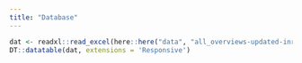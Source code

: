 ```yaml
---
title: "Database"
---
```


```r

dat <- readxl::read_excel(here::here("data", "all_overviews-updated-inriched2.xlsx"))
DT::datatable(dat, extensions = 'Responsive')
```